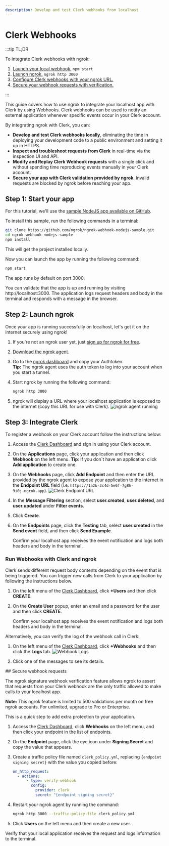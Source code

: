 ```yaml
---
description: Develop and test Clerk webhooks from localhost
---
```



# Clerk Webhooks

:::tip TL;DR

To integrate Clerk webhooks with ngrok:

1. [Launch your local webhook.](#start-your-app) `npm start`
1. [Launch ngrok.](#start-ngrok) `ngrok http 3000`
1. [Configure Clerk webhooks with your ngrok URL.](#setup-webhook)
1. [Secure your webhook requests with verification.](#security)

:::

This guide covers how to use ngrok to integrate your localhost app with Clerk by using Webhooks.
Clerk webhooks can be used to notify an external application whenever specific events occur in your Clerk account.

By integrating ngrok with Clerk, you can:

- **Develop and test Clerk webhooks locally**, eliminating the time in deploying your development code to a public environment and setting it up in HTTPS.
- **Inspect and troubleshoot requests from Clerk** in real-time via the inspection UI and API.
- **Modify and Replay Clerk Webhook requests** with a single click and without spending time reproducing events manually in your Clerk account.
- **Secure your app with Clerk validation provided by ngrok**. Invalid requests are blocked by ngrok before reaching your app.

## **Step 1**: Start your app

For this tutorial, we'll use the [sample NodeJS app available on GitHub](https://github.com/ngrok/ngrok-webhook-nodejs-sample).

To install this sample, run the following commands in a terminal:

```bash
git clone https://github.com/ngrok/ngrok-webhook-nodejs-sample.git
cd ngrok-webhook-nodejs-sample
npm install
```

This will get the project installed locally.

Now you can launch the app by running the following command:

```bash
npm start
```

The app runs by default on port 3000.

You can validate that the app is up and running by visiting http://localhost:3000. The application logs request headers and body in the terminal and responds with a message in the browser.

## **Step 2**: Launch ngrok

Once your app is running successfully on localhost, let's get it on the internet securely using ngrok!

1. If you're not an ngrok user yet, just [sign up for ngrok for free](https://ngrok.com/signup).

1. [Download the ngrok agent](https://download.ngrok.com).

1. Go to the [ngrok dashboard](https://dashboard.ngrok.com) and copy your Authtoken. <br />
   **Tip:** The ngrok agent uses the auth token to log into your account when you start a tunnel.
1. Start ngrok by running the following command:

   ```bash
   ngrok http 3000
   ```

1. ngrok will display a URL where your localhost application is exposed to the internet (copy this URL for use with Clerk).
   ![ngrok agent running](./img/integrations/launch_ngrok_tunnel.png)

## **Step 3**: Integrate Clerk

To register a webhook on your Clerk account follow the instructions below:

1. Access the [Clerk Dashboard](https://dashboard.clerk.com/sign-in) and sign in using your Clerk account.

1. On the **Applications** page, click your application and then click **Webhook** on the left menu.
   **Tip**: If you don`t have an application click **Add application** to create one.

1. On the **Webhooks** page, click **Add Endpoint** and then enter the URL provided by the ngrok agent to expose your application to the internet in the **Endpoint URL** field (i.e. `https://1a2b-3c4d-5e6f-7g8h-9i0j.ngrok.app`).
   ![Clerk Endpoint URL](img/ngrok_url_configuration_clerk.png)

1. In the **Message Filtering** section, select **user.created**, **user.deleted**, and **user.updated** under **Filter events**.

1. Click **Create**.

1. On the **Endpoints** page, click the **Testing** tab, select **user.created** in the **Send event** field, and then click **Send Example**.

   Confirm your localhost app receives the event notification and logs both headers and body in the terminal.

### Run Webhooks with Clerk and ngrok

Clerk sends different request body contents depending on the event that is being triggered.
You can trigger new calls from Clerk to your application by following the instructions below.

1. On the left menu of the [Clerk Dashboard](https://dashboard.clerk.com/sign-in), click **+Users** and then click **CREATE**.

1. On the **Create User** popup, enter an email and a password for the user and then click **CREATE**.

   Confirm your localhost app receives the event notification and logs both headers and body in the terminal.

Alternatively, you can verify the log of the webhook call in Clerk:

1. On the left menu of the [Clerk Dashboard](https://dashboard.clerk.com/sign-in), click **+Webhooks** and then click the **Logs** tab.
   ![Webhook Logs](img/ngrok_logs_clerk.png)

1. Click one of the messages to see its details.

<InspectingRequests />

<ReplayingRequests />
## Secure webhook requests

The ngrok signature webhook verification feature allows ngrok to assert that requests from your Clerk webhook are the only traffic allowed to make calls to your localhost app.

**Note:** This ngrok feature is limited to 500 validations per month on free ngrok accounts. For unlimited, upgrade to Pro or Enterprise.

This is a quick step to add extra protection to your application.

1. Access the [Clerk Dashboard](https://dashboard.clerk.com/sign-in), click **Webhooks** on the left menu, and then click your endpoint in the list of endpoints.

1. On the **Endpoint** page, click the eye icon under **Signing Secret** and copy the value that appears.

1. Create a traffic policy file named `clerk_policy.yml`, replacing `{endpoint signing secret}` with the value you copied before:

   ```yaml
   on_http_request:
     - actions:
         - type: verify-webhook
           config:
             provider: clerk
             secret: "{endpoint signing secret}"
   ```

1. Restart your ngrok agent by running the command:

   ```bash
   ngrok http 3000 --traffic-policy-file clerk_policy.yml
   ```

1. Click **Users** on the left menu and then create a new user.

Verify that your local application receives the request and logs information to the terminal.

